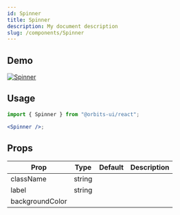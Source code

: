 ```yaml
---
id: Spinner
title: Spinner
description: My document description
slug: /components/Spinner
---
```


## Demo 

<a href="https://main--617d2a56fe98bd0048fc93db.chromatic.com/?path=/story/components-spinner--primary">
    <img src="https://imgur.com/ndKlb47.png" alt="Spinner" />
</a>

## Usage

```jsx
import { Spinner } from "@orbits-ui/react";

<Spinner />;
```

## Props

| Prop            | Type   | Default | Description |
| --------------- | ------ | ------- | ----------- |
| className       | string |         |             |
| label           | string |         |             |
| backgroundColor |        |         |             |
